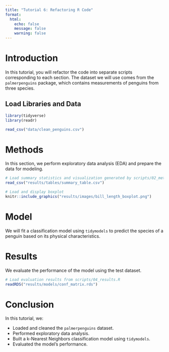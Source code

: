 ```yaml
---
title: "Tutorial 6: Refactoring R Code"
format: 
  html:
    echo: false
    message: false
    warning: false
---
```


# Introduction

In this tutorial, you will refactor the code into separate scripts corresponding to each section. The dataset we will use comes from the `palmerpenguins` package, which contains measurements of penguins from three species.

## Load Libraries and Data

```r
library(tidyverse)
library(readr)

read_csv("data/clean_penguins.csv")
```

# Methods

In this section, we perform exploratory data analysis (EDA) and prepare the data for modeling.

```r
# Load summary statistics and visualization generated by scripts/02_methods.R
read_csv("results/tables/summary_table.csv")

# Load and display boxplot
knitr::include_graphics("results/images/bill_length_boxplot.png")

```

# Model

We will fit a classification model using `tidymodels` to predict the species of a penguin based on its physical characteristics.

# Results

We evaluate the performance of the model using the test dataset.

```r
# Load evaluation results from scripts/04_results.R
readRDS("results/models/conf_matrix.rds")
```

# Conclusion

In this tutorial, we:

- Loaded and cleaned the `palmerpenguins` dataset.
- Performed exploratory data analysis.
- Built a k-Nearest Neighbors classification model using `tidymodels`.
- Evaluated the model's performance.